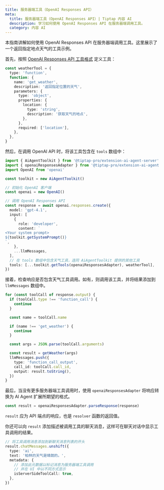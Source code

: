 ```yaml
---
title: 服务器端工具（OpenAI Responses API）
meta:
  title: 服务器端工具（OpenAI Responses API）| Tiptap 内容 AI
  description: 学习如何使用 OpenAI Responses API 在服务器端调用工具。
  category: 内容 AI
---
```


本指南讲解如何使用 OpenAI Responses API 在服务器端调用工具。这里展示了一个返回指定地点天气的工具示例。

首先，按照 [OpenAI Responses API 工具格式](https://platform.openai.com/docs/guides/function-calling?api-mode=responses#defining-functions) 定义工具：

```ts
const weatherTool = {
  type: 'function',
  function: {
    name: 'get_weather',
    description: '返回指定位置的天气',
    parameters: {
      type: 'object',
      properties: {
        location: {
          type: 'string',
          description: '获取天气的地点',
        },
      },
      required: ['location'],
    },
  },
}
```

然后，在调用 OpenAI API 时，将该工具包含在 `tools` 数组中：

```ts
import { AiAgentToolkit } from '@tiptap-pro/extension-ai-agent-server'
import { openaiResponsesAdapter } from '@tiptap-pro/extension-ai-agent'
import OpenAI from 'openai'

const toolkit = new AiAgentToolkit()

// 初始化 OpenAI 客户端
const openai = new OpenAI()

// 调用 OpenAI Responses API
const response = await openai.responses.create({
  model: 'gpt-4.1',
  input: [
    {
      role: 'developer',
      content: `
<Your system prompt>
${toolkit.getSystemPrompt()}
`,
    },
    ...llmMessages,
  ],
  // 在 tools 数组中包含天气工具，连同 AiAgentToolkit 提供的其他工具
  tools: [...toolkit.getTools(openaiResponsesAdapter), weatherTool],
})
```

接着，检查响应是否包含天气工具调用。如有，则调用该工具，并将结果添加到 `llmMessages` 数组中。

```ts
for (const toolCall of response.output) {
  if (toolCall.type !== 'function_call') {
    continue
  }

  const name = toolCall.name

  if (name !== 'get_weather') {
    continue
  }

  const args = JSON.parse(toolCall.arguments)

  const result = getWeather(args)
  llmMessages.push({
    type: 'function_call_output',
    call_id: toolCall.call_id,
    output: result.toString(),
  })
}
```

最后，当没有更多服务器端工具调用时，使用 `openaiResponsesAdapter` 将响应转换为 AI Agent 扩展所期望的格式。

```ts
const result = openaiResponsesAdapter.parseResponse(response)
```

`result` 应为 API 端点的响应，也是 `resolver` 函数的返回值。

你还可以向 `result` 添加描述被调用工具的聊天消息，这样可在聊天对话中显示工具调用的结果。

```ts
// 将工具调用消息添加到新聊天消息列表的开头
result.chatMessages.unshift({
  type: 'ai',
  text: '柏林的天气是晴朗的。',
  metadata: {
    // 添加此元数据以标记消息为服务器端工具调用
    // 并在 UI 中以不同方式显示
    isServerSideToolCall: true,
  },
})
```